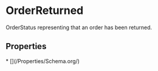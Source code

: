 
# OrderReturned

OrderStatus representing that an order has been returned.

## Properties

<Grid>
* [](/Properties/Schema.org/)

</Grid>

